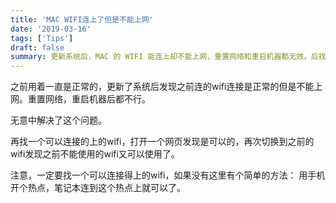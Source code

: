 ```yaml
---
title: 'MAC WIFI连上了但是不能上网'
date: '2019-03-16'
tags: ['Tips']
draft: false
summary: 更新系统后，MAC 的 WIFI 能连上却不能上网，重置网络和重启机器都无效。后找到可连接的 wifi 打开网页，再切换回原 wifi 又可使用，没可连 wifi 时用手机开热点连笔记本即可。 
---
```


之前用着一直是正常的，更新了系统后发现之前连的wifi连接是正常的但是不能上网。重置网络，重启机器后都不行。

无意中解决了这个问题。

再找一个可以连接的上的wifi，打开一个网页发现是可以的，再次切换到之前的wifi发现之前不能使用的wifi又可以使用了。

注意，一定要找一个可以连接得上的wifi，如果没有这里有个简单的方法：
用手机开个热点，笔记本连到这个热点上就可以了。